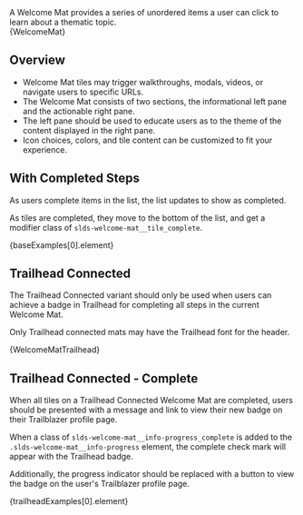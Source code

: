 
<div className="doc lead">
  A Welcome Mat provides a series of unordered items a user can click to learn about a thematic topic.
</div>

<Example title="Welcome Mat Base">
  <CodeView>
    <Context>
      {WelcomeMat}
    </Context>
  </CodeView>
</Example>

## Overview

* Welcome Mat tiles may trigger walkthroughs, modals, videos, or navigate users to specific URLs.
* The Welcome Mat consists of two sections, the informational left pane and the actionable right pane.
* The left pane should be used to educate users as to the theme of the content displayed in the right pane.
* Icon choices, colors, and tile content can be customized to fit your experience.

## With Completed Steps

As users complete items in the list, the list updates to show as completed.

As tiles are completed, they move to the bottom of the list, and get a modifier class of `slds-welcome-mat__tile_complete`.

<Example title="Welcome Mat Partially Completed Steps">
  <CodeView>
    <Context>
      {baseExamples[0].element}
    </Context>
  </CodeView>
</Example>

## Trailhead Connected

The Trailhead Connected variant should only be used when users can achieve a badge in Trailhead for completing all steps in the current Welcome Mat.

Only Trailhead connected mats may have the Trailhead font for the header.

<Example title="Welcome Mat Trailhead">
  <CodeView>
    <Context>
      {WelcomeMatTrailhead}
    </Context>
  </CodeView>
</Example>

## Trailhead Connected - Complete

When all tiles on a Trailhead Connected Welcome Mat are completed, users should be presented with a message and link to view their new badge on their Trailblazer profile page.

When a class of `slds-welcome-mat__info-progress_complete` is added to the `.slds-welcome-mat__info-progress` element, the complete check mark will appear with the Trailhead badge.

Additionally, the progress indicator should be replaced with a button to view the badge on the user's Trailblazer profile page.

<Example title="Welcome Mat Trailhead Complete">
  <CodeView>
    <Context>
      {trailheadExamples[0].element}
    </Context>
  </CodeView>
</Example>
